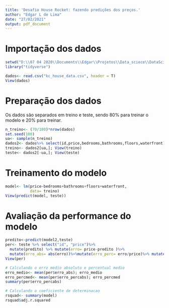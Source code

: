 ```yaml
---
title: 'Desafio House Rocket: fazendo predições dos preços.'
author: "Edgar L de Lima"
date: "27/02/2021"
output: pdf_document
---
```


# Importação dos dados
```r
setwd("D:\\07 04 2020\\Documents\\Edgar\\Projetos\\Data_sciece\\DataScience_projects\\Vendas_casa")
library("tidyverse")

dados<- read.csv("kc_house_data.csv", header = T)
View(dados)
```

# Preparação dos dados
Os dados são separados em treino e teste, sendo 80% para treinar o modelo e 20%
para treinar.
```r
n_treino<- (70/100)*nrow(dados)
set.seed(100)
ua<- sample(n_treino)
dados2<- dados%>% select(id,price,bedrooms,bathrooms,floors,waterfront)
treino<- dados2[ua,]; View(treino)
teste<- dados2[-ua,]; View(teste)
```

# Treinamento do modelo
```r

model<- lm(price~bedrooms+bathrooms+floors+waterfront,
           data= treino)
View(predict(model, teste))

```

# Avaliação da performance do modelo
```r
predito<-predict(model2,teste)
per<- teste %>% select("id", "price")%>%
  mutate(predito) %>% mutate(erro= price-predito )%>%
  mutate(erro_abs= abs(erro))%>%mutate(erro_perc= erro/price)%>% mutate(erro_percabs= abs(erro_perc))
View(per)

# Calculando o erro medio absoluto e percentual medio
erro_medio<- mean(per$erro_abs); erro_medio
erro_percmed<- mean(per$erro_percabs); erro_percmed
summary(per$erro_percabs)

# Calculando o coeficiente de determinacao
rsquad<- summary(model)
rsquad$adj.r.squared
```